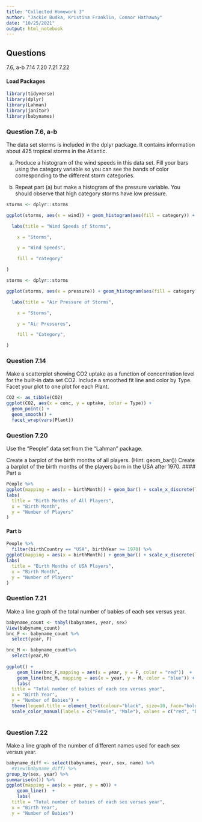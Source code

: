 ```yaml
---
title: "Collected Homework 3"
author: "Jackie Budka, Kristina Franklin, Connor Hathaway"
date: "10/25/2021"
output: html_notebook
---
```


## Questions
7.6, a-b
7.14
7.20
7.21
7.22

#### Load Packages
```r
library(tidyverse)
library(dplyr)
library(Lahman)
library(janitor)
library(babynames)
```



### Question 7.6, a-b
The data set storms is included in the dplyr package. It contains information about 425 tropical storms in the Atlantic.

a. Produce a histogram of the wind speeds in this data set. Fill your bars using the category variable so you can see the bands of color corresponding to the different storm categories.

b. Repeat part (a) but make a histogram of the pressure variable. You should observe that high category storms have low pressure.
```r
storms <- dplyr::storms

ggplot(storms, aes(x = wind)) + geom_histogram(aes(fill = category)) +

  labs(title = "Wind Speeds of Storms",

    x = "Storms",

    y = "Wind Speeds",

    fill = "category"

)

```

```r

storms <- dplyr::storms

ggplot(storms, aes(x = pressure)) + geom_histogram(aes(fill = category)) +

  labs(title = "Air Pressure of Storms",

    x = "Storms",

    y = "Air Pressures",

    fill = "Category",

)

```

### Question 7.14
Make a scatterplot showing CO2 uptake as a function of concentration level for the built-in data set CO2. Include a smoothed fit line and color by Type. Facet your plot to one plot for each Plant.
```r
CO2 <- as_tibble(CO2)
ggplot(CO2, aes(x = conc, y = uptake, color = Type)) +
  geom_point() +
  geom_smooth() +
  facet_wrap(vars(Plant))
```

### Question 7.20
Use the "People" data set from the "Lahman" package.

Create a barplot of the birth months of all players. (Hint: geom_bar())
Create a barplot of the birth months of the players born in the USA after 1970.
#### Part a

```r
People %>%
ggplot(mapping = aes(x = birthMonth)) + geom_bar() + scale_x_discrete(limit = c(1:12)) +
labs(
  title = "Birth Months of All Players",
  x = "Birth Month",
  y = "Number of Players"
)
```

#### Part b
```r
People %>%
  filter(birthCountry == "USA", birthYear >= 1970) %>%
ggplot(mapping = aes(x = birthMonth)) + geom_bar() + scale_x_discrete(limit = c(1:12)) +
labs(
  title = "Birth Months of USA Players",
  x = "Birth Month",
  y = "Number of Players"
)
```


### Question 7.21
Make a line graph of the total number of babies of each sex versus year.
```r
babyname_count <- tabyl(babynames, year, sex)
View(babyname_count)
bnc_F <- babyname_count %>%
  select(year, F)

bnc_M <- babyname_count%>%
  select(year,M)
  
ggplot() + 
    geom_line(bnc_F,mapping = aes(x = year, y = F, color = "red"))  +   
    geom_line(bnc_M, mapping = aes(x = year, y = M, color = "blue")) + 
    labs(
  title = "Total number of babies of each sex versus year",
  x = "Birth Year",
  y = "Number of Babies") +
  theme(legend.title = element_text(colour="black", size=10, face="bold")) +
  scale_color_manual(labels = c("Female", "Male"), values = c("red", "blue"))
  
```

### Question 7.22
Make a line graph of the number of different names used for each sex versus year.
```r
babyname_diff <- select(babynames, year, sex, name) %>%
  #View(babyname_diff) %>%
group_by(sex, year) %>%
summarise(n()) %>%
ggplot(mapping = aes(x = year, y = n0)) +
    geom_line()  +
    labs(
  title = "Total number of babies of each sex versus year",
  x = "Birth Year",
  y = "Number of Babies")

```



